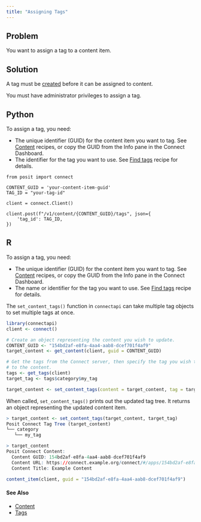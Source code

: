 ```yaml
---
title: "Assigning Tags"
---
```


## Problem

You want to assign a tag to a content item.

## Solution

::: {.callout-tip}

A tag must be [created](../create/index.qmd) before it can be assigned to content.

:::

::: {.callout-warning}

You must have administrator privileges to assign a tag.

:::

::: {.panel-tabset group="language"}

## Python

To assign a tag, you need:

- The unique identifier (GUID) for the content item you want to tag. See [Content](../../04-content/index.qmd) recipes, or copy the GUID from the Info pane in the Connect Dashboard.
- The identifier for the tag you want to use. See [Find tags](../01-viewing-tag-information/index.qmd) recipe for details.

```.python
from posit import connect

CONTENT_GUID = 'your-content-item-guid'
TAG_ID = "your-tag-id"

client = connect.Client()

client.post(f"/v1/content/{CONTENT_GUID}/tags", json={
    'tag_id': TAG_ID,
})
```

## R

To assign a tag, you need:

- The unique identifier (GUID) for the content item you want to tag. See [Content](../../04-content/index.qmd) recipes, or copy the GUID from the Info pane in the Connect Dashboard.
- The name or identifier for the tag you want to use. See [Find tags](../01-viewing-tag-information/index.qmd) recipe for details.

The `set_content_tags()` function in `connectapi` can take multiple tag objects to set multiple tags at once.

```.r
library(connectapi)
client <- connect()

# Create an object representing the content you wish to update.
CONTENT_GUID <- "154bd2af-e8fa-4aa4-aab8-dcef701f4af9"
target_content <- get_content(client, guid = CONTENT_GUID)

# Get the tags from the Connect server, then specify the tag you wish to apply
# to the content.
tags <- get_tags(client)
target_tag <- tags$category$my_tag

target_content <- set_content_tags(content = target_content, tag = target_tag)
```

When called, `set_content_tags()` prints out the updated tag tree. It returns an object representing the updated content item.

```.r
> target_content <- set_content_tags(target_content, target_tag)
Posit Connect Tag Tree (target_content)
└── category
   └── my_tag

> target_content
Posit Connect Content: 
  Content GUID: 154bd2af-e8fa-4aa4-aab8-dcef701f4af9
  Content URL: https://connect.example.org/connect/#/apps/154bd2af-e8fa-4aa4-aab8-dcef701f4af9/
  Content Title: Example Content

content_item(client, guid = "154bd2af-e8fa-4aa4-aab8-dcef701f4af9")
```

:::

#### See Also

- [Content](../../04-content/index.qmd)
- [Tags](../index.qmd)
